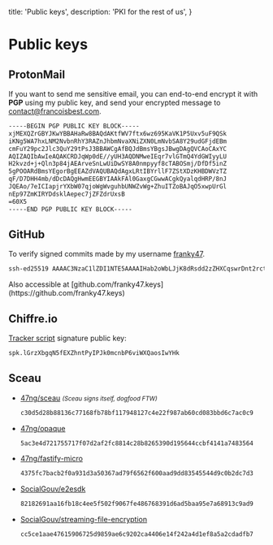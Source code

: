   title: 'Public keys',
  description: 'PKI for the rest of us',
}

# Public keys

## ProtonMail

If you want to send me sensitive email, you can end-to-end encrypt it with <strong>PGP</strong>
using my public key, and send your encrypted message to
[contact@francoisbest.com](mailto:contact@francoisbest.com).

```txt
-----BEGIN PGP PUBLIC KEY BLOCK-----
xjMEXQZrGBYJKwYBBAHaRw8BAQdAKtfWV7ftx6wz695KaVK1P5Uxv5uF9QSk
iKNg5WA7hxLNM2NvbnRhY3RAZnJhbmNvaXNiZXN0LmNvbSA8Y29udGFjdEBm
cmFuY29pc2Jlc3QuY29tPsJ3BBAWCgAfBQJdBmsYBgsJBwgDAgQVCAoCAxYC
AQIZAQIbAwIeAQAKCRDJqWp0dE//yUH3AQDNMweIEqr7vlGTmQ4YdGWIyyLU
H2kvzd+j+Qln3p84jAEArveSnLwUiDwSY8A0nmpyyf8cTABOSmj/DfDf5inZ
5gPOOARdBmsYEgorBgEEAZdVAQUBAQdAgxLRtIBYrllF7ZStXDzKHBDWVzTZ
qF/D7DHH4mb/dDcDAQgHwmEEGBYIAAkFAl0GaxgCGwwACgkQyalqdHRP/8nJ
JQEAo/7eICIapjrYXbW07qjoWgWvguhbUNWZvWg+ZhuITZoBAJqO5xwpUrGl
nEp97ZmKIRYDdsklAepec7jZFZdrUxsB
=60X5
-----END PGP PUBLIC KEY BLOCK-----
```

## GitHub

To verify signed commits made by my username [franky47](https://github.com/franky47).

```txt
ssh-ed25519 AAAAC3NzaC1lZDI1NTE5AAAAIHab2oWbLJjK8dRsdd2zZHXCqswrDnt2rctUu+f0WBdJ
```

<Note status="info">
  Also accessible at
  [github.com/franky47.keys](https://github.com/franky47.keys)
</Note>

## Chiffre.io

[Tracker script](https://chiffre.io/analytics.js) signature public key:

```txt
spk.lGrzXbgqN5fEXZhntPyIPJk0mcnbP6viWXQaosIwYHk
```

## Sceau

<NpmPackage pkg="sceau" repo="47ng/sceau" />

- [47ng/sceau](https://github.com/47ng/sceau) <small className="text-gray-500">_(Sceau signs itself, dogfood FTW)_</small>
  ```txt
  c30d5d28b88136c77168fb78bf117948127c4e22f987ab60cd083bbd6c7ac0c9
  ```
- [47ng/opaque](https://github.com/47ng/opaque)
  ```txt
  5ac3e4d721755717f07d2af2fc8814c28b8265390d195644ccbf4141a7483564
  ```
- [47ng/fastify-micro](https://github.com/47ng/fastify-micro)
  ```txt
  4375fc7bacb2f0a931d3a50367ad79f6562f600aad9dd83545544d9c0b2dc7d3
  ```
- [SocialGouv/e2esdk](https://github.com/SocialGouv/e2esdk)
  ```txt
  82182691aa16fb18c4ee5f502f9067fe486768391d6ad5baa95e7a68913c9ad9
  ```
- [SocialGouv/streaming-file-encryption](https://github.com/SocialGouv/streaming-file-encryption)
  ```txt
  cc5ce1aae47615906725d9859ae6c9202ca4406e14f242a4d1ef8a5a2cdadfb7
  ```
